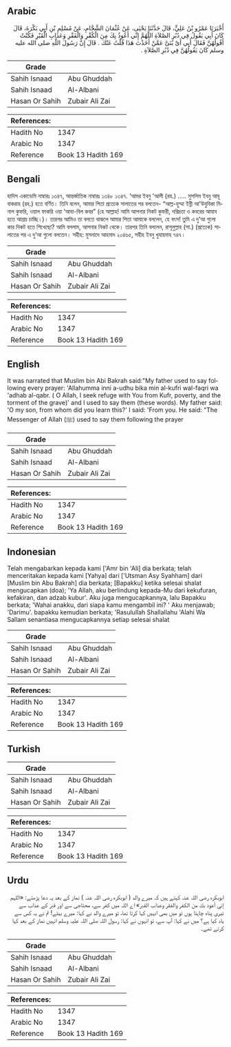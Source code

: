 ## Arabic


<div dir="rtl" lang="ar" style={{fontSize:'larger',backgroundColor:'#f8f9fa',padding:20}}>
أَخْبَرَنَا عَمْرُو بْنُ عَلِيٍّ، قَالَ حَدَّثَنَا يَحْيَى، عَنْ عُثْمَانَ الشَّحَّامِ، عَنْ مُسْلِمِ بْنِ أَبِي بَكْرَةَ، قَالَ كَانَ أَبِي يَقُولُ فِي دُبُرِ الصَّلاَةِ اللَّهُمَّ إِنِّي أَعُوذُ بِكَ مِنَ الْكُفْرِ وَالْفَقْرِ وَعَذَابِ الْقَبْرِ فَكُنْتُ أَقُولُهُنَّ فَقَالَ أَبِي أَىْ بُنَىَّ عَمَّنْ أَخَذْتَ هَذَا قُلْتُ عَنْكَ ‏.‏ قَالَ إِنَّ رَسُولَ اللَّهِ صلى الله عليه وسلم كَانَ يَقُولُهُنَّ فِي دُبُرِ الصَّلاَةِ ‏.‏
</div>
<div style={{backgroundColor:'#f8f9fa',padding:20, marginBottom: 10}}><table> <thead> <tr> <th>Grade</th> <th></th> </tr> </thead> <tbody> <tr><td>Sahih Isnaad</td><td>Abu Ghuddah</td></tr><tr><td>Sahih Isnaad</td><td>Al-Albani</td></tr><tr><td>Hasan Or Sahih</td><td>Zubair Ali Zai</td></tr></tbody></table><table> <thead> <tr> <th>References:</th> <th></th> </tr> </thead> <tbody><tr><td>Hadith No</td><td>1347</td></tr><tr><td>Arabic No</td><td>1347</td></tr><tr><td>Reference</td><td>Book 13 Hadith 169</td></tr></tbody></table></div>

## Bengali


<div dir="ltr" lang="bn" style={{fontSize:'larger',backgroundColor:'#f8f9fa',padding:20}}>
হাদিস একাডেমি নাম্বারঃ ১৩৪৭, আন্তর্জাতিক নাম্বারঃ ১৩৪৮ ১৩৪৭. ‘আমর ইবনু 'আলী (রহ.) ..... মুসলিম ইবনু আবূ বাকরাহ (রহ.) হতে বর্ণিত। তিনি বলেন, আমার পিতা প্রত্যেক সালাতের পর বলতেন- “আল্ল-হুম্মা ইন্নী আ'উযুবিকা মিনাল কুফরি, ওয়াল ফাকরি ওয়া ‘আযা-বিল কবর” (হে আল্লাহ! আমি আপনার নিকট কুফরী, দরিদ্রতা ও কবরের আযাব হতে আশ্রয় চাচ্ছি।)। তারপর আমিও তা বলতে থাকলে আমার পিতা আমাকে বললেন, হে বৎস! তুমি এ দু’আ গুলো কার নিকট হতে শিখেছো? আমি বললাম, আপনার নিকট থেকে। তারপর তিনি বললেন, রাসূলুল্লাহ (সা.) (প্রত্যেক) সালাতের পর এ দু’আ গুলো বলতেন। সহীহ: মুসনাদে আহমাদ ২০৪৬৫, সহীহ ইবনু খুযায়মাহ ৭৪৭।
</div>
<div style={{backgroundColor:'#f8f9fa',padding:20, marginBottom: 10}}><table> <thead> <tr> <th>Grade</th> <th></th> </tr> </thead> <tbody> <tr><td>Sahih Isnaad</td><td>Abu Ghuddah</td></tr><tr><td>Sahih Isnaad</td><td>Al-Albani</td></tr><tr><td>Hasan Or Sahih</td><td>Zubair Ali Zai</td></tr></tbody></table><table> <thead> <tr> <th>References:</th> <th></th> </tr> </thead> <tbody><tr><td>Hadith No</td><td>1347</td></tr><tr><td>Arabic No</td><td>1347</td></tr><tr><td>Reference</td><td>Book 13 Hadith 169</td></tr></tbody></table></div>

## English


<div dir="ltr" lang="en" style={{fontSize:'larger',backgroundColor:'#f8f9fa',padding:20}}>
It was narrated that Muslim bin Abi Bakrah said:"My father used to say following every prayer: 'Allahumma inni a-udhu bika min al-kufri wal-faqri wa 'adhab al-qabr. ( O Allah, I seek refuge with You from Kufr, poverty, and the torment of the grave)' and I used to say them (these words). My father said: 'O my son, from whom did you learn this?' I said: 'From you. He said: "The Messenger of Allah (ﷺ) used to say them following the prayer
</div>
<div style={{backgroundColor:'#f8f9fa',padding:20, marginBottom: 10}}><table> <thead> <tr> <th>Grade</th> <th></th> </tr> </thead> <tbody> <tr><td>Sahih Isnaad</td><td>Abu Ghuddah</td></tr><tr><td>Sahih Isnaad</td><td>Al-Albani</td></tr><tr><td>Hasan Or Sahih</td><td>Zubair Ali Zai</td></tr></tbody></table><table> <thead> <tr> <th>References:</th> <th></th> </tr> </thead> <tbody><tr><td>Hadith No</td><td>1347</td></tr><tr><td>Arabic No</td><td>1347</td></tr><tr><td>Reference</td><td>Book 13 Hadith 169</td></tr></tbody></table></div>

## Indonesian


<div dir="ltr" lang="id" style={{fontSize:'larger',backgroundColor:'#f8f9fa',padding:20}}>
Telah mengabarkan kepada kami ['Amr bin 'Ali] dia berkata; telah menceritakan kepada kami [Yahya] dari ['Utsman Asy Syahham] dari [Muslim bin Abu Bakrah] dia berkata; [Bapakku] ketika selesai shalat mengucapkan (doa); 'Ya Allah, aku berlindung kepada-Mu dari kekufuran, kefakiran, dan adzab kubur'. Aku juga mengucapkannya, lalu Bapakku berkata; 'Wahai anakku, dari siapa kamu mengambil ini? ' Aku menjawab; 'Darimu'. bapakku kemudian berkata; 'Rasulullah Shallallahu 'Alahi Wa Sallam senantiasa mengucapkannya setiap selesai shalat
</div>
<div style={{backgroundColor:'#f8f9fa',padding:20, marginBottom: 10}}><table> <thead> <tr> <th>Grade</th> <th></th> </tr> </thead> <tbody> <tr><td>Sahih Isnaad</td><td>Abu Ghuddah</td></tr><tr><td>Sahih Isnaad</td><td>Al-Albani</td></tr><tr><td>Hasan Or Sahih</td><td>Zubair Ali Zai</td></tr></tbody></table><table> <thead> <tr> <th>References:</th> <th></th> </tr> </thead> <tbody><tr><td>Hadith No</td><td>1347</td></tr><tr><td>Arabic No</td><td>1347</td></tr><tr><td>Reference</td><td>Book 13 Hadith 169</td></tr></tbody></table></div>

## Turkish


<div dir="ltr" lang="tr" style={{fontSize:'larger',backgroundColor:'#f8f9fa',padding:20}}>

</div>
<div style={{backgroundColor:'#f8f9fa',padding:20, marginBottom: 10}}><table> <thead> <tr> <th>Grade</th> <th></th> </tr> </thead> <tbody> <tr><td>Sahih Isnaad</td><td>Abu Ghuddah</td></tr><tr><td>Sahih Isnaad</td><td>Al-Albani</td></tr><tr><td>Hasan Or Sahih</td><td>Zubair Ali Zai</td></tr></tbody></table><table> <thead> <tr> <th>References:</th> <th></th> </tr> </thead> <tbody><tr><td>Hadith No</td><td>1347</td></tr><tr><td>Arabic No</td><td>1347</td></tr><tr><td>Reference</td><td>Book 13 Hadith 169</td></tr></tbody></table></div>

## Urdu


<div dir="rtl" lang="ur" style={{fontSize:'larger',backgroundColor:'#f8f9fa',padding:20}}>
ابوبکرہ رضی اللہ عنہ کہتے ہیں کہ میرے والد ( ابوبکرہ رضی اللہ عنہ ) نماز کے بعد یہ دعا پڑھتے: «اللہم إني أعوذ بك من الكفر والفقر وعذاب القبر» اے اللہ میں کفر سے، محتاجی سے اور قبر کے عذاب سے تیری پناہ چاہتا ہوں تو میں بھی انہیں کہا کرتا تھا، تو میرے والد نے کہا: میرے بیٹے! تم نے یہ کس سے یاد کیا ہے؟ میں نے کہا: آپ سے، تو انہوں نے کہا: رسول اللہ صلی اللہ علیہ وسلم انہیں نماز کے بعد کہا کرتے تھے۔
</div>
<div style={{backgroundColor:'#f8f9fa',padding:20, marginBottom: 10}}><table> <thead> <tr> <th>Grade</th> <th></th> </tr> </thead> <tbody> <tr><td>Sahih Isnaad</td><td>Abu Ghuddah</td></tr><tr><td>Sahih Isnaad</td><td>Al-Albani</td></tr><tr><td>Hasan Or Sahih</td><td>Zubair Ali Zai</td></tr></tbody></table><table> <thead> <tr> <th>References:</th> <th></th> </tr> </thead> <tbody><tr><td>Hadith No</td><td>1347</td></tr><tr><td>Arabic No</td><td>1347</td></tr><tr><td>Reference</td><td>Book 13 Hadith 169</td></tr></tbody></table></div>